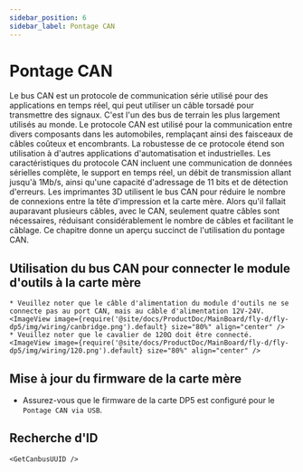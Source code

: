 ```yaml
---
sidebar_position: 6
sidebar_label: Pontage CAN
---
```






# Pontage CAN

Le bus CAN est un protocole de communication série utilisé pour des applications en temps réel, qui peut utiliser un câble torsadé pour transmettre des signaux. C'est l'un des bus de terrain les plus largement utilisés au monde. Le protocole CAN est utilisé pour la communication entre divers composants dans les automobiles, remplaçant ainsi des faisceaux de câbles coûteux et encombrants. La robustesse de ce protocole étend son utilisation à d'autres applications d'automatisation et industrielles. Les caractéristiques du protocole CAN incluent une communication de données sérielles complète, le support en temps réel, un débit de transmission allant jusqu'à 1Mb/s, ainsi qu'une capacité d'adressage de 11 bits et de détection d'erreurs.
Les imprimantes 3D utilisent le bus CAN pour réduire le nombre de connexions entre la tête d'impression et la carte mère. Alors qu'il fallait auparavant plusieurs câbles, avec le CAN, seulement quatre câbles sont nécessaires, réduisant considérablement le nombre de câbles et facilitant le câblage.
Ce chapitre donne un aperçu succinct de l'utilisation du pontage CAN.

## Utilisation du bus CAN pour connecter le module d'outils à la carte mère

    * Veuillez noter que le câble d'alimentation du module d'outils ne se connecte pas au port CAN, mais au câble d'alimentation 12V-24V.
    <ImageView image={require('@site/docs/ProductDoc/MainBoard/fly-d/fly-dp5/img/wiring/canbridge.png').default} size="80%" align="center" />
    * Veuillez noter que le cavalier de 120Ω doit être connecté.
    <ImageView image={require('@site/docs/ProductDoc/MainBoard/fly-d/fly-dp5/img/wiring/120.png').default} size="80%" align="center" />

## Mise à jour du firmware de la carte mère

* Assurez-vous que le firmware de la carte DP5 est configuré pour le `Pontage CAN via USB`.

## Recherche d'ID

    <GetCanbusUUID />